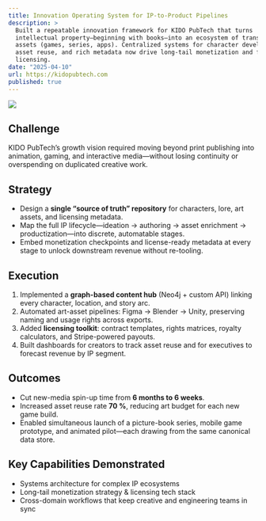 ```yaml
---
title: Innovation Operating System for IP-to-Product Pipelines
description: >
  Built a repeatable innovation framework for KIDO PubTech that turns
  intellectual property—beginning with books—into an ecosystem of transmedia
  assets (games, series, apps). Centralized systems for character development,
  asset reuse, and rich metadata now drive long-tail monetization and friction-free
  licensing.
date: "2025-04-10"
url: https://kidopubtech.com
published: true
---
```



[![](/planetfall.png)](https://planetfall.io)

## Challenge  
KIDO PubTech’s growth vision required moving beyond print publishing into
animation, gaming, and interactive media—without losing continuity or
overspending on duplicated creative work.

## Strategy  
* Design a **single “source of truth” repository** for characters, lore, art
  assets, and licensing metadata.  
* Map the full IP lifecycle—ideation → authoring → asset enrichment →
  productization—into discrete, automatable stages.  
* Embed monetization checkpoints and license-ready metadata at every stage to
  unlock downstream revenue without re-tooling.

## Execution  
1. Implemented a **graph-based content hub** (Neo4j + custom API) linking every
   character, location, and story arc.  
2. Automated art-asset pipelines: Figma → Blender → Unity, preserving naming
   and usage rights across exports.  
3. Added **licensing toolkit**: contract templates, rights matrices, royalty
   calculators, and Stripe-powered payouts.  
4. Built dashboards for creators to track asset reuse and for executives to
   forecast revenue by IP segment.

## Outcomes  
* Cut new-media spin-up time from **6 months to 6 weeks**.  
* Increased asset reuse rate **70 %**, reducing art budget for each new game
  build.  
* Enabled simultaneous launch of a picture-book series, mobile game prototype,
  and animated pilot—each drawing from the same canonical data store.

## Key Capabilities Demonstrated  
* Systems architecture for complex IP ecosystems  
* Long-tail monetization strategy & licensing tech stack  
* Cross-domain workflows that keep creative and engineering teams in sync